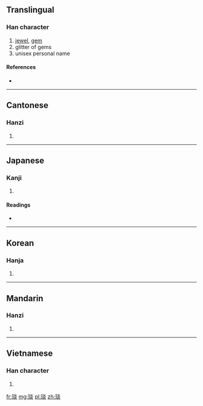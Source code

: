 ==Translingual==

===Han character===
{{Han char|rn=96|rad=玉|as=08|sn=12|four=1918<sub>9</sub>|canj=一土火火 (MGFF)}}

# [[jewel]], [[gem]]
# glitter of gems
# unisex personal name

====References====
* {{Han ref|kx=0735.060|dkj=21073|dj=1147.040|hdz=21123.080|uh=7430|ud=29744|bh=DA7C|bd=55932}}

----

==Cantonese==

===Hanzi===
{{yue-hanzi|jyut=|y=yim5}}

# {{defn|lang=yue|sort=玉08}}

----

==Japanese==

===Kanji===
{{ja-kanji|grade=|rs=玉08}}

# {{defn|lang=ja|sort=玉08}}

====Readings====
* {{ja-readings|on=[[えん]] (en)|kun=|nanori=}}

----

==Korean==

===Hanja===
{{ko-hanja|hangeul=염|eumhun=|rv=yeom|mr=yŏm|y=yem}}

# {{defn|lang=ko|sort=玉08}}

----

==Mandarin==

===Hanzi===
{{cmn-hanzi|pin=[[yǎn]] ([[yan3]])|wg=yen<sup>3</sup>}}

# {{defn|lang=cmn|sort=玉08}}

----

==Vietnamese==

===Han character===
{{vi-hantu|[[diễm]], [[dặm]]|rs=玉08}}

# {{defn|lang=vi|sort=玉08}}

[[fr:琰]]
[[mg:琰]]
[[pl:琰]]
[[zh:琰]]